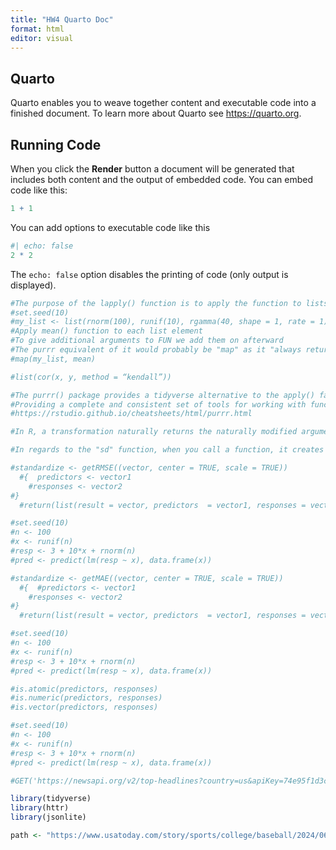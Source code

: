 ```yaml
---
title: "HW4 Quarto Doc"
format: html
editor: visual
---
```


## Quarto

Quarto enables you to weave together content and executable code into a finished document. To learn more about Quarto see <https://quarto.org>.

## Running Code

When you click the **Render** button a document will be generated that includes both content and the output of embedded code. You can embed code like this:

```r
1 + 1
```

You can add options to executable code like this

```r
#| echo: false
2 * 2
```

The `echo: false` option disables the printing of code (only output is displayed).

```r
#The purpose of the lapply() function is to apply the function to lists. According to the slideshow, the purpose is to "obtain a list object". An example as provided by the slideshow:
#set.seed(10) 
#my_list <- list(rnorm(100), runif(10), rgamma(40, shape = 1, rate = 1))
#Apply mean() function to each list element
#To give additional arguments to FUN we add them on afterward
#The purrr equivalent of it would probably be "map" as it "always returns a list", according to one of the slides.
#map(my_list, mean)
```

```r
#list(cor(x, y, method = “kendall”))
```

```r
#The purrr() package provides a tidyverse alternative to the apply() family.
#Providing a complete and consistent set of tools for working with functions and vectors.
#https://rstudio.github.io/cheatsheets/html/purrr.html
```

```r
#In R, a transformation naturally returns the naturally modified argument (df). While, side-effects don't. Instead, they silently return the solution using the "invisible()".
```

```r
#In regards to the "sd" function, when you call a function, it creates temporary function environments. And this also explains why variables in functions don't exist outside of the functions.
```

```r
#standardize <- getRMSE((vector, center = TRUE, scale = TRUE))
  #{  predictors <- vector1  
    #responses <- vector2
#}
  #return(list(result = vector, predictors  = vector1, responses = vector2))
```

```r
#set.seed(10)
#n <- 100
#x <- runif(n)
#resp <- 3 + 10*x + rnorm(n)
#pred <- predict(lm(resp ~ x), data.frame(x))
```

```r
#standardize <- getMAE((vector, center = TRUE, scale = TRUE))
  #{  #predictors <- vector1  
    #responses <- vector2
#}
  #return(list(result = vector, predictors  = vector1, responses = vector2))
```

```r
#set.seed(10)
#n <- 100
#x <- runif(n)
#resp <- 3 + 10*x + rnorm(n)
#pred <- predict(lm(resp ~ x), data.frame(x))
```

```r
#is.atomic(predictors, responses)
#is.numeric(predictors, responses)
#is.vector(predictors, responses)
```

```r
#set.seed(10)
#n <- 100
#x <- runif(n)
#resp <- 3 + 10*x + rnorm(n)
#pred <- predict(lm(resp ~ x), data.frame(x))
```

```r
#GET('https://newsapi.org/v2/top-headlines?country=us&apiKey=74e95f1d3c4a449aa4f92136231b56dc')
```

```r
library(tidyverse)
library(httr)
library(jsonlite)
```

```r
path <- "https://www.usatoday.com/story/sports/college/baseball/2024/06/24/college-world-series-tennessee-texas-am-live-updates-highlights/74193677007/"
```
